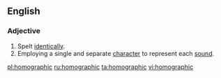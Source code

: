 ==English==

===Adjective===
{{en-adj|-}}

# Spelt [[identical]]ly.
# Employing a single and separate [[character]] to represent each [[sound]].

[[pl:homographic]]
[[ru:homographic]]
[[ta:homographic]]
[[vi:homographic]]